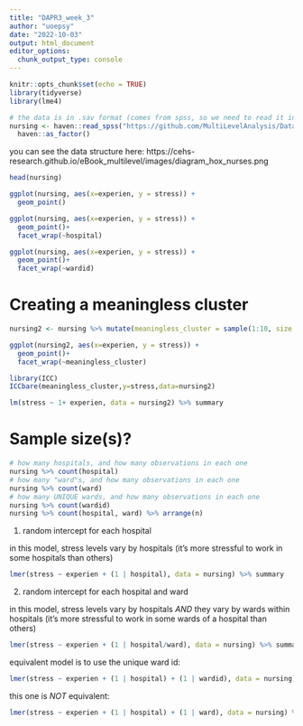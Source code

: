 ---
title: "DAPR3_week_3"
author: "uoepsy"
date: "2022-10-03"
output: html_document
editor_options: 
  chunk_output_type: console
---

```{r setup, include=FALSE}
knitr::opts_chunk$set(echo = TRUE)
library(tidyverse)
library(lme4)

# the data is in .sav format (comes from spss, so we need to read it in using the haven package)
nursing <- haven::read_spss("https://github.com/MultiLevelAnalysis/Datasets-third-edition-Multilevel-book/raw/master/chapter%202/Nurses/SPSS/Nurses.sav") %>% 
  haven::as_factor()

```

you can see the data structure here: 
https://cehs-research.github.io/eBook_multilevel/images/diagram_hox_nurses.png 

```{r}
head(nursing)
```

```{r}
ggplot(nursing, aes(x=experien, y = stress)) + 
  geom_point()

ggplot(nursing, aes(x=experien, y = stress)) + 
  geom_point()+
  facet_wrap(~hospital)

ggplot(nursing, aes(x=experien, y = stress)) + 
  geom_point()+
  facet_wrap(~wardid)
```

# Creating a meaningless cluster

```{r}
nursing2 <- nursing %>% mutate(meaningless_cluster = sample(1:10, size = n(), replace = T))

ggplot(nursing2, aes(x=experien, y = stress)) + 
  geom_point()+
  facet_wrap(~meaningless_cluster)

library(ICC)
ICCbare(meaningless_cluster,y=stress,data=nursing2)

lm(stress ~ 1+ experien, data = nursing2) %>% summary
```


# Sample size(s)?  


```{r}
# how many hospitals, and how many observations in each one
nursing %>% count(hospital)
# how many "ward"s, and how many observations in each one
nursing %>% count(ward)
# how many UNIQUE wards, and how many observations in each one
nursing %>% count(wardid)
nursing %>% count(hospital, ward) %>% arrange(n)
```


1. random intercept for each hospital  

in this model, stress levels vary by hospitals (it's more stressful to work in some hospitals than others)  
```{r}
lmer(stress ~ experien + (1 | hospital), data = nursing) %>% summary
```

2. random intercept for each hospital and ward 

in this model, stress levels vary by hospitals _AND_ they vary by wards within hospitals (it's more stressful to work in some wards of a hospital than others)
```{r}
lmer(stress ~ experien + (1 | hospital/ward), data = nursing) %>% summary
```

equivalent model is to use the unique ward id:
```{r}
lmer(stress ~ experien + (1 | hospital) + (1 | wardid), data = nursing) %>% summary
```

this one is _NOT_ equivalent: 
```{r}
lmer(stress ~ experien + (1 | hospital) + (1 | ward), data = nursing) %>% summary
```


